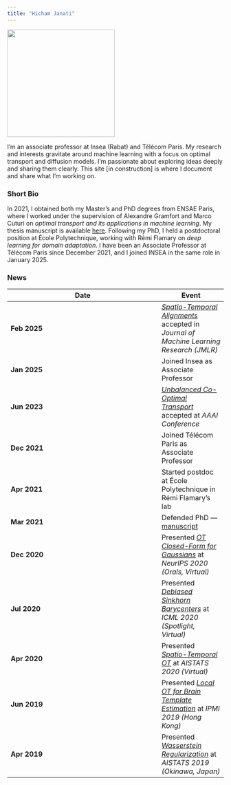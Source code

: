 ```yaml
---
title: "Hicham Janati"
---
```


::: {.grid}

::: {.g-col-12 .g-col-md-4}
![](img/me-ghibli.png){width=250px}
:::

::: {.g-col-12 .g-col-md-8 .padding-top}
I'm an associate professor at Insea (Rabat) and Télécom Paris. 
My research and interests gravitate around machine learning with a focus on optimal transport and diffusion models. I’m passionate about exploring ideas deeply and sharing them clearly. This site [in construction] is where I document and share what I’m working on.
:::

:::

### Short Bio
In 2021, I obtained both my Master’s and PhD degrees from ENSAE Paris, where I worked under the supervision of Alexandre Gramfort and Marco Cuturi on *optimal transport and its applications in machine learning*. My thesis manuscript is available [here](media/manuscript-hicham-janati.pdf). Following my PhD, I held a postdoctoral position at École Polytechnique, working with Rémi Flamary on *deep learning for domain adaptation*. I have been an Associate Professor at Télécom Paris since December 2021, and I joined INSEA in the same role in January 2025.


### News

| Date           | Event |
|----------------|-------|
| **Feb 2025**   | *[Spatio-Temporal Alignments](https://arxiv.org/abs/2203.05813)* accepted in *Journal of Machine Learning Research (JMLR)* |
| **Jan 2025**   | Joined Insea as Associate Professor |
| **Jun 2023**   | *[Unbalanced Co-Optimal Transport](https://ojs.aaai.org/index.php/AAAI/article/download/26193/25965)* accepted at *AAAI Conference* |
| **Dec 2021**   | Joined Télécom Paris as Associate Professor |
| **Apr 2021**   | Started postdoc at École Polytechnique in Rémi Flamary's lab |
| **Mar 2021**   | Defended PhD — [manuscript](media/manuscript-hicham-janati.pdf) |
| **Dec 2020**   | Presented *[OT Closed-Form for Gaussians](https://arxiv.org/abs/2006.02572)* at *NeurIPS 2020 (Orals, Virtual)* |
| **Jul 2020**   | Presented *[Debiased Sinkhorn Barycenters](https://arxiv.org/abs/2006.02575)* at *ICML 2020 (Spotlight, Virtual)* |
| **Apr 2020**   | Presented *[Spatio-Temporal OT](https://arxiv.org/pdf/1910.03860.pdf)* at *AISTATS 2020 (Virtual)* |
| **Jun 2019**   | Presented *[Local OT for Brain Template Estimation](https://hal.science/hal-02278663/document)* at *IPMI 2019 (Hong Kong)* |
| **Apr 2019**   | Presented *[Wasserstein Regularization](https://proceedings.mlr.press/v89/janati19a/janati19a.pdf)* at *AISTATS 2019 (Okinawa, Japan)* |
